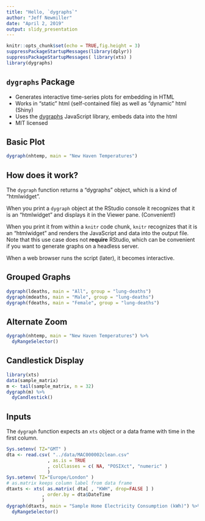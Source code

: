 ```yaml
---
title: "Hello, `dygraphs`"
author: "Jeff Newmiller"
date: "April 2, 2019"
output: slidy_presentation
---
```


```r
knitr::opts_chunk$set(echo = TRUE,fig.height = 3)
suppressPackageStartupMessages(library(dplyr))
suppressPackageStartupMessages( library(xts) )
library(dygraphs)
```

## `dygraphs` Package

- Generates interactive time-series plots for embedding in HTML
- Works in "static" html (self-contained file) as well as "dynamic" html (Shiny)
- Uses the [dygraphs](https://rstudio.github.io/dygraphs/) JavaScript library, embeds data into the html
- MIT licensed

## Basic Plot

```r
dygraph(nhtemp, main = "New Haven Temperatures")
```

## How does it work?

The `dygraph` function returns a "dygraphs" object, which is a kind of "htmlwidget".

When you print a `dygraph` object at the RStudio console it recognizes that it is an "htmlwidget" and displays it in the Viewer pane. (Convenient!)

When you print it from within a `knitr` code chunk, `knitr` recognizes that it is an "htmlwidget" and renders the JavaScript and data into the output file. Note that this use case does not **require** RStudio, which can be convenient if you want to generate graphs on a headless server.

When a web browser runs the script (later), it becomes interactive.

## Grouped Graphs

```r
dygraph(ldeaths, main = "All", group = "lung-deaths")
dygraph(mdeaths, main = "Male", group = "lung-deaths")
dygraph(fdeaths, main = "Female", group = "lung-deaths")
```

## Alternate Zoom

```r
dygraph(nhtemp, main = "New Haven Temperatures") %>% 
  dyRangeSelector()
```


## Candlestick Display

```r
library(xts)
data(sample_matrix)
m <- tail(sample_matrix, n = 32)
dygraph(m) %>%
  dyCandlestick()
```

## Inputs

The `dygraph` function expects an `xts` object or a data frame with time in the first column.

```r
Sys.setenv( TZ="GMT" )
dta <- read.csv( "../data/MAC000002clean.csv"
               , as.is = TRUE
               , colClasses = c( NA, "POSIXct", "numeric" )
               )
Sys.setenv( TZ="Europe/London" )
# as.matrix keeps column label from data frame
dtaxts <- xts( as.matrix( dta[ , "KWH", drop=FALSE ] )
             , order.by = dta$DateTime
             )
dygraph(dtaxts, main = "Sample Home Electricity Consumption (kWh)") %>% 
  dyRangeSelector()
```

